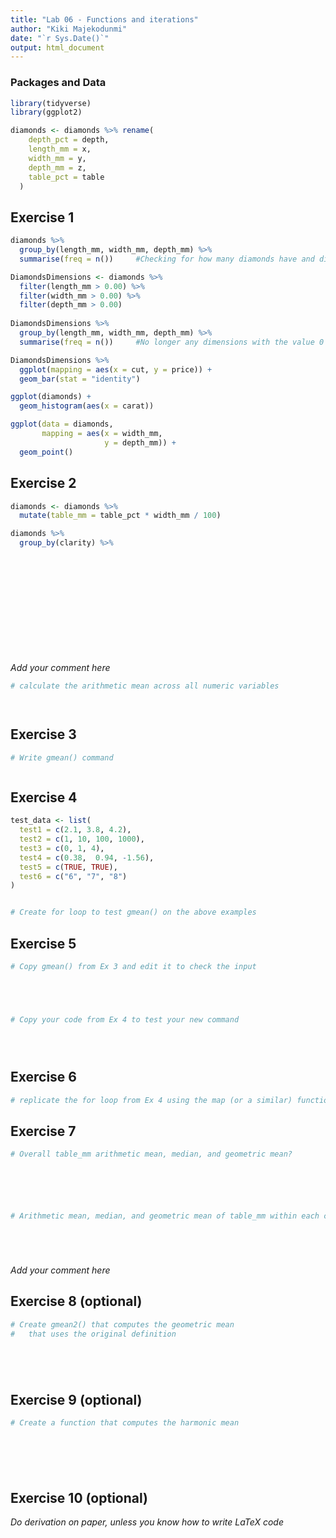 ```yaml
---
title: "Lab 06 - Functions and iterations"
author: "Kiki Majekodunmi"
date: "`r Sys.Date()`"
output: html_document
---
```



### Packages and Data

```r
library(tidyverse) 
library(ggplot2)
```

```r
diamonds <- diamonds %>% rename(
    depth_pct = depth,
    length_mm = x,
    width_mm = y,
    depth_mm = z,
    table_pct = table
  )
```


## Exercise 1

```r
diamonds %>%
  group_by(length_mm, width_mm, depth_mm) %>%
  summarise(freq = n())     #Checking for how many diamonds have and dimension of 0

DiamondsDimensions <- diamonds %>%
  filter(length_mm > 0.00) %>%
  filter(width_mm > 0.00) %>%
  filter(depth_mm > 0.00)
  
DiamondsDimensions %>%
  group_by(length_mm, width_mm, depth_mm) %>%
  summarise(freq = n())     #No longer any dimensions with the value 0

DiamondsDimensions %>%
  ggplot(mapping = aes(x = cut, y = price)) +
  geom_bar(stat = "identity")  

ggplot(diamonds) + 
  geom_histogram(aes(x = carat))

ggplot(data = diamonds,
       mapping = aes(x = width_mm,
                     y = depth_mm)) +
  geom_point()

```


## Exercise 2

```r

diamonds <- diamonds %>%
  mutate(table_mm = table_pct * width_mm / 100)

diamonds %>%
  group_by(clarity) %>%
  













```

_Add your comment here_

```r
# calculate the arithmetic mean across all numeric variables




```

## Exercise 3

```r
# Write gmean() command



```

## Exercise 4

```r

test_data <- list(
  test1 = c(2.1, 3.8, 4.2),
  test2 = c(1, 10, 100, 1000),
  test3 = c(0, 1, 4),
  test4 = c(0.38,  0.94, -1.56),
  test5 = c(TRUE, TRUE),
  test6 = c("6", "7", "8")
)


# Create for loop to test gmean() on the above examples


```


## Exercise 5

```r
# Copy gmean() from Ex 3 and edit it to check the input





# Copy your code from Ex 4 to test your new command





```

## Exercise 6

```r
# replicate the for loop from Ex 4 using the map (or a similar) function

```


## Exercise 7

```r
# Overall table_mm arithmetic mean, median, and geometric mean?






# Arithmetic mean, median, and geometric mean of table_mm within each clarity category






```

_Add your comment here_


## Exercise 8 (optional)

```r
# Create gmean2() that computes the geometric mean 
#   that uses the original definition






```


## Exercise 9 (optional)

```r
# Create a function that computes the harmonic mean







```

## Exercise 10 (optional)

_Do derivation on paper, unless you know how to write LaTeX code_
